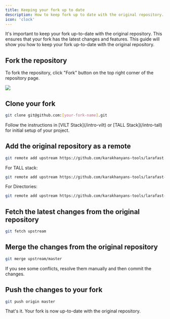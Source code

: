 ```yaml
---
title: Keeping your fork up to date
description: How to keep fork up to date with the original repository.
icon: 'clock'
---
```


It's important to keep your fork up-to-date with the original repository. This ensures that your fork has the latest changes and features. This guide will show you how to keep your fork up-to-date with the original repository.

## Fork the repository

To fork the repository, click "Fork" button on the top right corner of the repository page.

<Frame>
    <img src="/images/tutorials/fork.jpg" />
</Frame>

## Clone your fork

```bash
git clone git@github.com:[your-fork-name].git
```

<Tip>
    Follow the instructions in [VILT Stack](/intro-vilt) or [TALL Stack](/intro-tall) for initial setup of your project.
</Tip>

## Add the original repository as a remote

```bash
git remote add upstream https://github.com/karakhanyans-tools/larafast.git
```

For TALL stack:

```bash
git remote add upstream https://github.com/karakhanyans-tools/larafast-tall.git
```

For Directories:

```bash
git remote add upstream https://github.com/karakhanyans-tools/larafast-directories.git
```

## Fetch the latest changes from the original repository

```bash
git fetch upstream
```

## Merge the changes from the original repository

```bash
git merge upstream/master
```

If you see some conflicts, resolve them manually and then commit the changes.

## Push the changes to your fork

```bash
git push origin master
```

That's it. Your fork is now up-to-date with the original repository.
